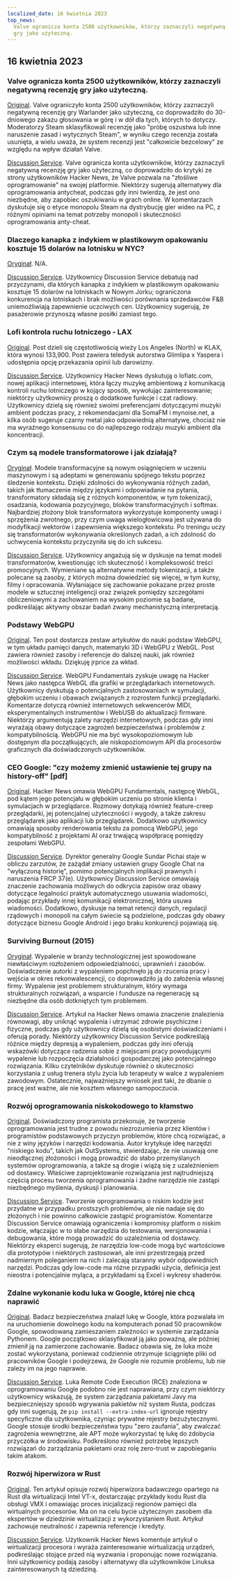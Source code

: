 ```yaml
---
localized_date: 16 kwietnia 2023
top_news:
  Valve ogranicza konta 2500 użytkowników, którzy zaznaczyli negatywną recenzję
  gry jako użyteczną.
---
```




<CallToAction />

<Steps>

## 16 kwietnia 2023

### Valve ogranicza konta 2500 użytkowników, którzy zaznaczyli negatywną recenzję gry jako użyteczną.

[Original](https://tech.slashdot.org/story/23/04/14/175246/valve-restricts-accounts-of-2500-users-who-marked-a-negative-game-review-useful).
Valve ograniczyło konta 2500 użytkowników, którzy zaznaczyli negatywną recenzję gry Warlander jako użyteczną, co doprowadziło do 30-dniowego zakazu głosowania w górę i w dół dla tych, których to dotyczy. Moderatorzy Steam sklasyfikowali recenzję jako "próbę oszustwa lub inne naruszenie zasad i wytycznych Steam", w wyniku czego recenzja została usunięta, a wielu uważa, że system recenzji jest "całkowicie bezcelowy" ze względu na wpływ działań Valve.

[Discussion Service](http://news.ycombinator.com/item?id=35577895).
Valve ogranicza konta użytkowników, którzy zaznaczyli negatywną recenzję gry jako użyteczną, co doprowadziło do krytyki ze strony użytkowników Hacker News, że Valve pozwala na "złośliwe oprogramowanie" na swojej platformie. Niektórzy sugerują alternatywy dla oprogramowania antycheat, podczas gdy inni twierdzą, że jest ono niezbędne, aby zapobiec oszukiwaniu w grach online. W komentarzach dyskutuje się o etyce monopolu Steam na dystrybucję gier wideo na PC, z różnymi opiniami na temat potrzeby monopoli i skuteczności oprogramowania anty-cheat.

### Dlaczego kanapka z indykiem w plastikowym opakowaniu kosztuje 15 dolarów na lotnisku w NYC?

[Oryginał](https://hellgatenyc.com/why-is-airport-turkey-sandwich-expensive).
N/A.

[Discussion Service](http://news.ycombinator.com/item?id=35580847).
Użytkownicy Discussion Service debatują nad przyczynami, dla których kanapka z indykiem w plastikowym opakowaniu kosztuje 15 dolarów na lotniskach w Nowym Jorku; ograniczona konkurencja na lotniskach i brak możliwości porównania sprzedawców F&B uniemożliwiają zapewnienie uczciwych cen. Użytkownicy sugerują, że pasażerowie przynoszą własne posiłki zamiast tego.

### Lofi kontrola ruchu lotniczego - LAX

[Original](https://www.lofiatc.com/?icao=KLAX).
Post dzieli się częstotliwością wieży Los Angeles (North) w KLAX, która wynosi 133,900. Post zawiera teledysk autorstwa Glimlipa x Yaspera i udostępnia opcję przekazania opinii lub darowizny.

[Discussion Service](http://news.ycombinator.com/item?id=35583228).
Użytkownicy Hacker News dyskutują o lofiatc.com, nowej aplikacji internetowej, która łączy muzykę ambientową z komunikacją kontroli ruchu lotniczego w kojący sposób, wywołując zainteresowanie; niektórzy użytkownicy proszą o dodatkowe funkcje i czat radiowy. Użytkownicy dzielą się również swoimi preferencjami dotyczącymi muzyki ambient podczas pracy, z rekomendacjami dla SomaFM i mynoise.net, a kilka osób sugeruje czarny metal jako odpowiednią alternatywę, chociaż nie ma wyraźnego konsensusu co do najlepszego rodzaju muzyki ambient dla koncentracji.

### Czym są modele transformatorowe i jak działają?

[Oryginał](https://txt.cohere.ai/what-are-transformer-models/).
Modele transformacyjne są nowym osiągnięciem w uczeniu maszynowym i są adeptami w generowaniu spójnego tekstu poprzez śledzenie kontekstu. Dzięki zdolności do wykonywania różnych zadań, takich jak tłumaczenie między językami i odpowiadanie na pytania, transformatory składają się z różnych komponentów, w tym tokenizacji, osadzania, kodowania pozycyjnego, bloków transformacyjnych i softmax. Najbardziej złożony blok transformatora wykorzystuje komponenty uwagi i sprzężenia zwrotnego, przy czym uwaga wielogłowicowa jest używana do modyfikacji wektorów i zapewnienia większego kontekstu. Po treningu uczy się transformatorów wykonywania określonych zadań, a ich zdolność do uchwycenia kontekstu przyczyniła się do ich sukcesu.

[Discussion Service](http://news.ycombinator.com/item?id=35576918).
Użytkownicy angażują się w dyskusje na temat modeli transformatorów, kwestionując ich skuteczność i kompleksowość treści promocyjnych. Wymieniane są alternatywne metody tokenizacji, a także polecane są zasoby, z których można dowiedzieć się więcej, w tym kursy, filmy i opracowania. Wyłaniające się zachowanie pokazane przez proste modele w sztucznej inteligencji oraz związek pomiędzy szczegółami obliczeniowymi a zachowaniem na wysokim poziomie są badane, podkreślając aktywny obszar badań zwany mechanistyczną interpretacją.

### Podstawy WebGPU

[Original](https://webgpufundamentals.org/).
Ten post dostarcza zestaw artykułów do nauki podstaw WebGPU, w tym układu pamięci danych, matematyki 3D i WebGPU z WebGL. Post zawiera również zasoby i referencje do dalszej nauki, jak również możliwości wkładu. Dziękuję jrprice za wkład.

[Discussion Service](http://news.ycombinator.com/item?id=35579334).
WebGPU Fundamentals zyskuje uwagę na Hacker News jako następca WebGL dla grafiki w przeglądarkach internetowych. Użytkownicy dyskutują o potencjalnych zastosowaniach w symulacji, głębokim uczeniu i obawach związanych z rozrostem funkcji przeglądarki. Komentarze dotyczą również internetowych sekwencerów MIDI, eksperymentalnych instrumentów i WebUSB do aktualizacji firmware. Niektórzy argumentują zalety narzędzi internetowych, podczas gdy inni wyrażają obawy dotyczące zagrożeń bezpieczeństwa i problemów z kompatybilnością. WebGPU nie ma być wysokopoziomowym lub dostępnym dla początkujących, ale niskopoziomowym API dla procesorów graficznych dla doświadczonych użytkowników.

### CEO Google: "czy możemy zmienić ustawienie tej grupy na history-off" [pdf]

[Original](https://ia601707.us.archive.org/28/items/gov.uscourts.cand.364454/gov.uscourts.cand.364454.385.0.pdf).
Hacker News omawia WebGPU Fundamentals, następcę WebGL, pod kątem jego potencjału w głębokim uczeniu po stronie klienta i symulacjach w przeglądarce. Rozmowy dotykają również feature-creep przeglądarki, jej potencjalnej użyteczności i wygody, a także zakresu przeglądarek jako aplikacji lub przeglądarek. Dodatkowo użytkownicy omawiają sposoby renderowania tekstu za pomocą WebGPU, jego kompatybilność z projektami AI oraz trwającą współpracę pomiędzy zespołami WebGPU.

[Discussion Service](http://news.ycombinator.com/item?id=35585174).
Dyrektor generalny Google Sundar Pichai staje w obliczu zarzutów, że zażądał zmiany ustawień grupy Google Chat na "wyłączoną historię", pomimo potencjalnych implikacji prawnych i naruszenia FRCP 37(e). Użytkownicy Discussion Service omawiają znaczenie zachowania możliwych do odkrycia zapisów oraz obawy dotyczące legalności praktyk automatycznego usuwania wiadomości, podając przykłady innej komunikacji elektronicznej, która usuwa wiadomości. Dodatkowo, dyskusje na temat retencji danych, regulacji rządowych i monopoli na całym świecie są podzielone, podczas gdy obawy dotyczące biznesu Google Android i jego braku konkurencji pojawiają się.

### Surviving Burnout (2015)

[Oryginał](https://lifeofaudrey.com/essays/surviving_burnout.html).
Wypalenie w branży technologicznej jest spowodowane niewłaściwym rozłożeniem odpowiedzialności, uprawnień i zasobów. Doświadczenie autorki z wypaleniem popchnęło ją do rzucenia pracy i wejścia w okres rekonwalescencji, co doprowadziło ją do założenia własnej firmy. Wypalenie jest problemem strukturalnym, który wymaga strukturalnych rozwiązań, a wsparcie i fundusze na regenerację są niezbędne dla osób dotkniętych tym problemem.

[Discussion Service](http://news.ycombinator.com/item?id=35577285).
Artykuł na Hacker News omawia znaczenie znalezienia równowagi, aby uniknąć wypalenia i utrzymać zdrowie psychiczne i fizyczne, podczas gdy użytkownicy dzielą się osobistymi doświadczeniami i oferują porady. Niektórzy użytkownicy Discussion Service podkreślają różnice między depresją a wypaleniem, podczas gdy inni oferują wskazówki dotyczące radzenia sobie z miejscami pracy powodującymi wypalenie lub rozpoczęcia działalności gospodarczej jako potencjalnego rozwiązania. Kilku czytelników dyskutuje również o skuteczności korzystania z usług trenera stylu życia lub terapeuty w walce z wypaleniem zawodowym. Ostatecznie, najważniejszy wniosek jest taki, że dbanie o pracę jest ważne, ale nie kosztem własnego samopoczucia.

### Rozwój oprogramowania niskokodowego to kłamstwo

[Original](https://jaylittle.com/post/view/2023/4/low-code-software-development-is-a-lie).
Doświadczony programista przekonuje, że tworzenie oprogramowania jest trudne z powodu niezrozumienia przez klientów i programistów podstawowych przyczyn problemów, które chcą rozwiązać, a nie z winy języków i narzędzi kodowania. Autor krytykuje ideę narzędzi "niskiego kodu", takich jak OutSystems, stwierdzając, że nie usuwają one nieodłącznej złożoności i mogą prowadzić do słabo przemyślanych systemów oprogramowania, a także są drogie i wiążą się z uzależnieniem od dostawcy. Właściwe zaprojektowanie rozwiązania jest najtrudniejszą częścią procesu tworzenia oprogramowania i żadne narzędzie nie zastąpi niezbędnego myślenia, dyskusji i planowania.

[Discussion Service](http://news.ycombinator.com/item?id=35578240).
Tworzenie oprogramowania o niskim kodzie jest przydatne w przypadku prostszych problemów, ale nie nadaje się do złożonych i nie powinno całkowicie zastąpić programistów. Komentarze Discussion Service omawiają ograniczenia i kompromisy platform o niskim kodzie, włączając w to słabe narzędzia do testowania, wersjonowania i debugowania, które mogą prowadzić do uzależnienia od dostawcy. Niektórzy eksperci sugerują, że narzędzia low-code mogą być wartościowe dla prototypów i niektórych zastosowań, ale inni przestrzegają przed nadmiernym poleganiem na nich i zalecają staranny wybór odpowiednich narzędzi. Podczas gdy low-code ma różne przypadki użycia, definicja jest nieostra i potencjalnie myląca, a przykładami są Excel i wykresy shaderów.

### Zdalne wykonanie kodu luka w Google, której nie chcą naprawić

[Original](https://giraffesecurity.dev/posts/google-remote-code-execution/).
Badacz bezpieczeństwa znalazł lukę w Google, która pozwalała im na uruchomienie dowolnego kodu na komputerach ponad 50 pracowników Google, spowodowaną zamieszaniem zależności w systemie zarządzania Pythonem. Google początkowo sklasyfikował ją jako poważną, ale później zmienił ją na zamierzone zachowanie. Badacz obawia się, że luka może zostać wykorzystana, ponieważ codziennie otrzymuje ściągnięte pliki od pracowników Google i podejrzewa, że Google nie rozumie problemu, lub nie zależy im na jego naprawie.

[Discussion Service](http://news.ycombinator.com/item?id=35581532).
Luka Remote Code Execution (RCE) znaleziona w oprogramowaniu Google podobno nie jest naprawiana, przy czym niektórzy użytkownicy wskazują, że system zarządzania pakietami Javy ma bezpieczniejszy sposób wgrywania pakietów niż system Rusta, podczas gdy inni sugerują, że `pip install --extra-index-url` ignoruje rejestry specyficzne dla użytkownika, czyniąc prywatne rejestry bezużytecznymi. Google stosuje środki bezpieczeństwa typu "zero zaufania", aby zwalczać zagrożenia wewnętrzne, ale APT może wykorzystać tę lukę do zdobycia przyczółka w środowisku. Podkreślono również potrzebę lepszych rozwiązań do zarządzania pakietami oraz rolę zero-trust w zapobieganiu takim atakom.

### Rozwój hiperwizora w Rust

[Original](https://memn0ps.github.io/hypervisor-development-in-rust-part-1/).
Ten artykuł opisuje rozwój hiperwizora badawczego opartego na Rust dla wirtualizacji Intel VT-x, dostarczając przykłady kodu Rust dla obsługi VMX i omawiając proces inicjalizacji regionów pamięci dla wirtualnych procesorów. Ma on na celu bycie użytecznym zasobem dla ekspertów w dziedzinie wirtualizacji z wykorzystaniem Rust. Artykuł zachowuje neutralność i zapewnia referencje i kredyty.

[Discussion Service](http://news.ycombinator.com/item?id=35579876).
Użytkownik Hacker News komentuje artykuł o wirtualizacji procesora i wyraża zainteresowanie wirtualizacją urządzeń, podkreślając stojące przed nią wyzwania i proponując nowe rozwiązania. Inni użytkownicy podają zasoby i alternatywy dla użytkowników Linuksa zainteresowanych tą dziedziną.

</Steps>
